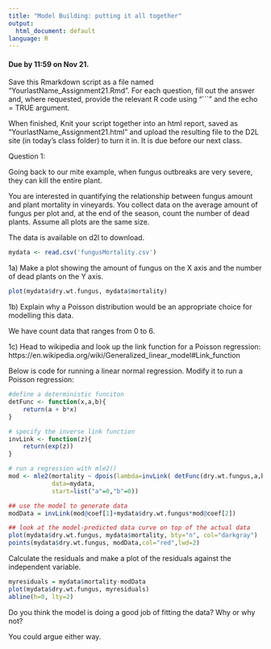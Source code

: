 ```yaml
---
title: "Model Building: putting it all together"
output:
  html_document: default
language: R
---
```


<!-- To render the assignment in Rmarkdown, enter the command below in the R console -->
<!-- rmarkdown::render("Class_24_Assignment.Rmd") -->

#### Due by 11:59 on Nov 21.

Save this Rmarkdown script as a file named “YourlastName_Assignment21.Rmd”. 
For each question, fill out the answer and, where requested, 
provide the relevant R code using "```" and the echo = TRUE argument.

When finished, Knit your script together into an html report, 
saved as “YourlastName_Assignment21.html” and upload the 
resulting file to the D2L site (in today’s class folder) to turn it in. 
It is due before our next class.

Question 1:

Going back to our mite example, when fungus outbreaks are very severe, they can kill the entire plant. 

You are interested in quantifying the relationship between fungus amount and plant mortality in vineyards. 
You collect data on the average amount of fungus per plot and, at the end of the season, count the number of dead plants.
Assume all plots are the same size.

The data is available on d2l to download. 

```r
mydata <- read.csv('fungusMortality.csv')
```

1a) Make a plot showing the amount of fungus on the X axis and the number of dead plants on the Y axis. 

```r
plot(mydata$dry.wt.fungus, mydata$mortality)

```


1b) Explain why a Poisson distribution would be an appropriate choice for modelling this data.

We have count data that ranges from 0 to 6.


1c) Head to wikipedia and look up the link function for a Poisson regression: https://en.wikipedia.org/wiki/Generalized_linear_model#Link_function

Below is code for running a linear normal regression. Modify it to run a Poisson regression:

```r

#define a deterministic funciton
detFunc <- function(x,a,b){
    return(a + b*x)
}

# specify the inverse link function
invLink <- function(z){
    return(exp(z))
}

# run a regression with mle2()
mod <- mle2(mortality ~ dpois(lambda=invLink( detFunc(dry.wt.fungus,a,b))),
            data=mydata,
            start=list("a"=0,"b"=0))

## use the model to generate data
modData = invLink(mod@coef[1]+mydata$dry.wt.fungus*mod@coef[2])

## look at the model-predicted data curve on top of the actual data
plot(mydata$dry.wt.fungus, mydata$mortality, bty="n", col="darkgray")
points(mydata$dry.wt.fungus, modData,col="red",lwd=2)

```

Calculate the residuals and make a plot of the residuals against the independent variable.

```r
myresiduals = mydata$mortality-modData
plot(mydata$dry.wt.fungus, myresiduals)
abline(h=0, lty=2)
```

Do you think the model is doing a good job of fitting the data? Why or why not?

You could argue either way.